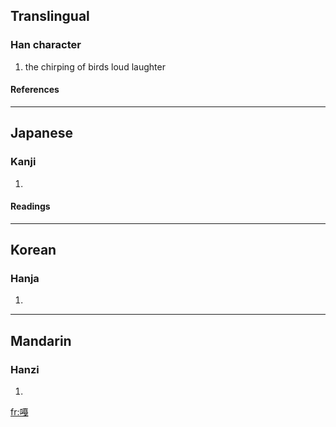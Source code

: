 ==Translingual==
===Han character===
{{Han char|rn=30|rad=口|as=12|sn=15|four=|canj=口一月戈 (RMBI)}}
# the chirping of birds loud laughter
====References====
{{Han ref|kx=0209.151|hdz=80014.260|uh=5620|ud=22048}}
----
==Japanese==
===Kanji===
{{ja-kanji|grade=|rs=口12}}
# {{defn|Japanese}} 
====Readings====
{{ja-readings|on=[[かつ]] (katsu)|kun=[[なきごえ]] (nakigoe)}}
----
==Korean==
===Hanja===
{{ko-hanja|hangeul=[[알]], [[갈]]|rv=al, gal|mr=al, kal}}
# {{defn|Korean}}
----
==Mandarin==
===Hanzi===
{{cmn-hanzi|pin=[[gā]] ([[ga1]])|wg=ka<sup>1</sup>}}
# {{defn|Mandarin}}

[[fr:嘠]]
